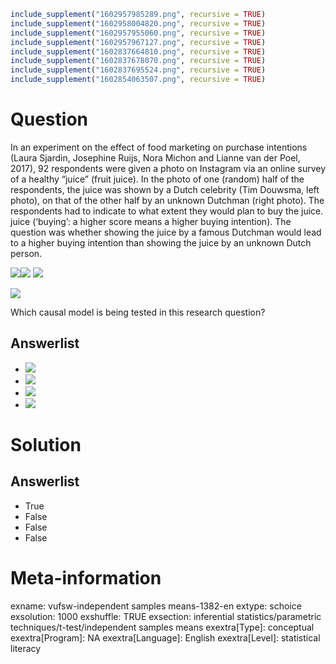 ```r
include_supplement("1602957985289.png", recursive = TRUE)
include_supplement("1602958004820.png", recursive = TRUE)
include_supplement("1602957955060.png", recursive = TRUE)
include_supplement("1602957967127.png", recursive = TRUE)
include_supplement("1602837664810.png", recursive = TRUE)
include_supplement("1602837678070.png", recursive = TRUE)
include_supplement("1602837695524.png", recursive = TRUE)
include_supplement("1602854063507.png", recursive = TRUE)
```

Question
========
In an experiment on the effect of food marketing on purchase intentions (Laura Sjardin, Josephine Ruijs, Nora Michon and Lianne van der Poel, 2017), 92 respondents were given a photo on Instagram via an online survey of a healthy "juice" (fruit juice). In the photo of one (random) half of the respondents, the juice was shown by a Dutch celebrity (Tim Douwsma, left photo), on that of the other half by an unknown Dutchman (right photo). The respondents had to indicate to what extent they would plan to buy the juice. juice ('buying': a higher score means a higher buying intention). The question was whether showing the juice by a famous Dutchman would lead to a higher buying intention than showing the juice by an unknown Dutch person.  
  
![](1602957985289.png)![](1602958004820.png)
![](1602957955060.png)
  
![](1602957967127.png)
  
Which causal model is being tested in this research question?

Answerlist
----------
* ![](1602837664810.png)
* ![](1602837678070.png)
* ![](1602837695524.png)
* ![](1602854063507.png)

Solution
========

Answerlist
----------
* True
* False
* False
* False

Meta-information
================
exname: vufsw-independent samples means-1382-en
extype: schoice
exsolution: 1000
exshuffle: TRUE
exsection: inferential statistics/parametric techniques/t-test/independent samples means
exextra[Type]: conceptual
exextra[Program]: NA
exextra[Language]: English
exextra[Level]: statistical literacy

